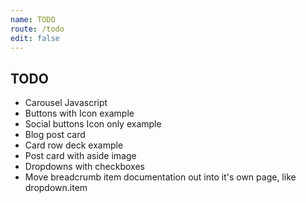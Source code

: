 ```yaml
---
name: TODO
route: /todo
edit: false
---
```


## TODO

-   Carousel Javascript
-   Buttons with Icon example
-   Social buttons Icon only example
-   Blog post card
-   Card row deck example
-   Post card with aside image
-   Dropdowns with checkboxes
-   Move breadcrumb item documentation out into it's own page, like
    dropdown.item
